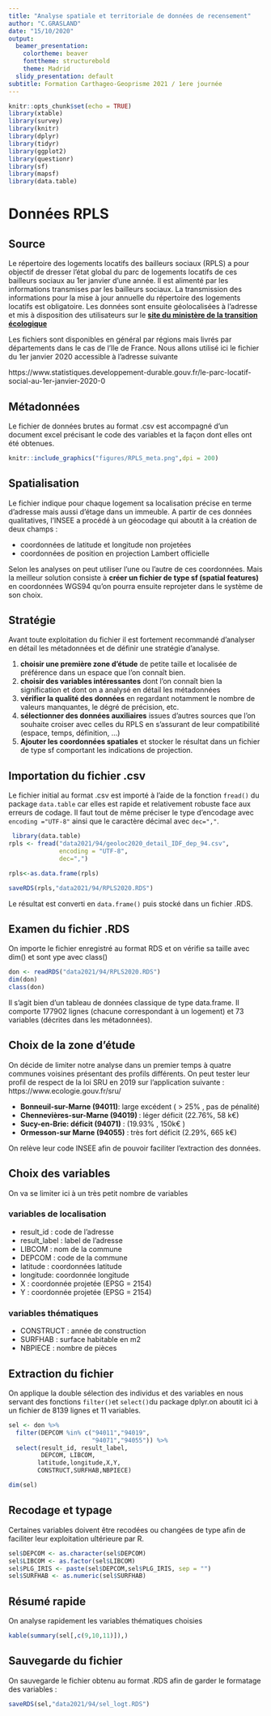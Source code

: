 ```yaml
---
title: "Analyse spatiale et territoriale de données de recensement"
author: "C.GRASLAND"
date: "15/10/2020"
output:
  beamer_presentation:
    colortheme: beaver
    fonttheme: structurebold
    theme: Madrid
  slidy_presentation: default
subtitle: Formation Carthageo-Geoprisme 2021 / 1ere journée
---
```


```r
knitr::opts_chunk$set(echo = TRUE)
library(xtable)
library(survey)
library(knitr)
library(dplyr)
library(tidyr)
library(ggplot2)
library(questionr)
library(sf)
library(mapsf)
library(data.table)
```



# Données RPLS


## Source

Le répertoire des logements locatifs des bailleurs sociaux (RPLS) a pour objectif de dresser l’état global du parc de logements locatifs de ces bailleurs sociaux au 1er janvier d’une année. Il est alimenté par les informations transmises par les bailleurs sociaux. La transmission des informations pour la mise à jour annuelle du répertoire des logements locatifs est obligatoire. Les données sont ensuite géolocalisées à l'adresse et mis à disposition des utilisateurs sur le [**site du ministère de la transition écologique**](https://www.statistiques.developpement-durable.gouv.fr/logement) 

Les fichiers sont disponibles en général par régions mais livrés par départements dans le cas de l'Ile de France. Nous allons utilisé ici le fichier du 1er janvier 2020 accessible à l'adresse suivante

https://www.statistiques.developpement-durable.gouv.fr/le-parc-locatif-social-au-1er-janvier-2020-0


## Métadonnées

Le fichier de données brutes au format .csv est accompagné d'un document excel précisant le code des variables et la façon dont elles ont été obtenues.

```r
knitr::include_graphics("figures/RPLS_meta.png",dpi = 200)
```


## Spatialisation

Le fichier indique pour chaque logement sa localisation précise en terme d'adresse mais aussi d'étage dans un immeuble. A partir de ces données qualitatives, l'INSEE a procédé à un géocodage qui aboutit à la création de deux champs  :

- coordonnées de latitude et longitude non projetées 
- coordonnées de position en projection Lambert officielle

Selon les analyses on peut utiliser l'une ou l'autre de ces coordonnées. Mais la meilleur solution consiste à **créer un fichier de type sf (spatial features)** en coordonnées WGS94 qu'on pourra ensuite reprojeter dans le système de son choix. 



## Stratégie

Avant toute exploitation du fichier il est fortement recommandé d'analyser en détail les métadonnées et de définir une stratégie d'analyse. 

1. **choisir une première zone d'étude** de petite taille et localisée de préférence dans un espace que l'on connaît bien.
2. **choisir des variables intéressantes** dont l'on connaît bien la signification et dont on a analysé en détail les métadonnées 
3. **vérifier la qualité des données** en regardant notamment le nombre de valeurs manquantes, le dégré de précision, etc. 
4. **sélectionner des données auxiliaires** issues d'autres sources que l'on souhaite croiser avec celles du RPLS en s'assurant de leur compatibilité (espace, temps, définition, ...) 
5. **Ajouter les coordonnées spatiales** et stocker le résultat dans un fichier de type sf comportant les indications de projection.


## Importation du fichier .csv 

Le fichier initial au format .csv est importé à l'aide de la fonction `fread()` du package `data.table` car elles est rapide et relativement robuste face aux erreurs de codage. Il faut tout de même préciser le type d'encodage avec `encoding ="UTF-8"` ainsi que le caractère décimal avec `dec=","`. 

```r
 library(data.table)
rpls <- fread("data2021/94/geoloc2020_detail_IDF_dep_94.csv",
              encoding = "UTF-8",
              dec=",")

rpls<-as.data.frame(rpls)

saveRDS(rpls,"data2021/94/RPLS2020.RDS")
```

Le résultat est converti en `data.frame()` puis stocké dans un fichier .RDS.

## Examen du fichier .RDS

On importe le fichier enregistré au format RDS et on vérifie sa taille avec dim() et sont ype avec class()

```r
don <- readRDS("data2021/94/RPLS2020.RDS")
dim(don)
class(don)

```
Il s'agit bien d'un tableau de données classique de type data.frame. Il comporte 177902 lignes (chacune correspondant à un logement) et 73 variables (décrites dans les métadonnées).

## Choix de la zone d'étude

On décide de limiter notre analyse dans un premier temps à quatre communes voisines présentant des profils différents. On peut tester leur profil de respect de la loi SRU en 2019 sur l'application suivante : https://www.ecologie.gouv.fr/sru/

- **Bonneuil-sur-Marne (94011)**: large excédent ( > 25% , pas de pénalité)
- **Chennevières-sur-Marne (94019) ** : léger déficit (22.76%, 58 k€)
- **Sucy-en-Brie: déficit (94071)** : (19.93% , 150k€ ) 
- **Ormesson-sur Marne (94055)** : très fort déficit (2.29%, 665 k€)

On relève leur code INSEE afin de pouvoir faciliter l'extraction des données.

## Choix des variables 

On va se limiter ici à un très petit nombre de variables 

### variables de localisation
- result_id : code de l'adresse
- result_label : label de l'adresse
- LIBCOM : nom de la commune
- DEPCOM : code de la commune
- latitude : coordonnées latitude
- longitude: coordonnée longitude
- X : coordonnée projetée (EPSG = 2154)
- Y : coordonnée projetée (EPSG = 2154)

### variables thématiques
- CONSTRUCT : année de construction
- SURFHAB : surface habitable en m2
- NBPIECE : nombre de pièces





## Extraction du fichier

On applique la double sélection des individus et des variables en nous servant des fonctions `filter()`et `select()`du package dplyr.on aboutit ici à un fichier de 8139 lignes et 11 variables. 

```r
sel <- don %>% 
  filter(DEPCOM %in% c("94011","94019",
                       "94071","94055")) %>%
  select(result_id, result_label,
         DEPCOM, LIBCOM, 
        latitude,longitude,X,Y,
        CONSTRUCT,SURFHAB,NBPIECE) 

dim(sel)
```
## Recodage et typage

Certaines variables doivent être recodées ou changées de type afin de faciliter leur exploitation ultérieure par R.

```r
sel$DEPCOM <- as.character(sel$DEPCOM)
sel$LIBCOM <- as.factor(sel$LIBCOM)
sel$PLG_IRIS <- paste(sel$DEPCOM,sel$PLG_IRIS, sep = "")
sel$SURFHAB <- as.numeric(sel$SURFHAB)

```


## Résumé rapide

On analyse rapidement les variables thématiques choisies

```r
kable(summary(sel[,c(9,10,11)]),)
```

## Sauvegarde du fichier

On sauvegarde le fichier obtenu au format .RDS afin de garder le formatage des variables : 

```r
saveRDS(sel,"data2021/94/sel_logt.RDS")
```







